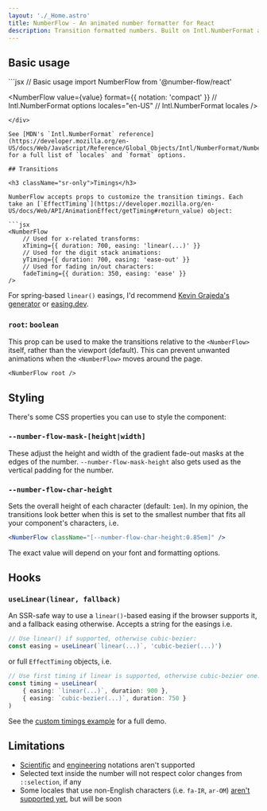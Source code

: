 ```yaml
---
layout: './_Home.astro'
title: NumberFlow - An animated number formatter for React
description: Transition formatted numbers. Built on Intl.NumberFormat and WAAPI. Dependency-free. Accessible and customizable.
---
```


## Basic usage

<div className='xl:pre-first-line:hidden first:*:mt-0'>
```jsx
// Basic usage
import NumberFlow from '@number-flow/react'

<NumberFlow
    value={value}
    format={{ notation: 'compact' }} // Intl.NumberFormat options
    locales="en-US" // Intl.NumberFormat locales
/>
```
</div>

See [MDN's `Intl.NumberFormat` reference](https://developer.mozilla.org/en-US/docs/Web/JavaScript/Reference/Global_Objects/Intl/NumberFormat/NumberFormat#parameters) for a full list of `locales` and `format` options.

## Transitions

<h3 className="sr-only">Timings</h3>

NumberFlow accepts props to customize the transition timings. Each take an [`EffectTiming`](https://developer.mozilla.org/en-US/docs/Web/API/AnimationEffect/getTiming#return_value) object:

```jsx
<NumberFlow
    // Used for x-related transforms:
    xTiming={{ duration: 700, easing: 'linear(...)' }}
    // Used for the digit stack animations:
    yTiming={{ duration: 700, easing: 'ease-out' }}
    // Used for fading in/out characters:
    fadeTiming={{ duration: 350, easing: 'ease' }}
/>
```


For spring-based `linear()` easings, I'd recommend [Kevin Grajeda's generator](https://www.kvin.me/css-springs)
or [easing.dev](https://www.easing.dev/).

### `root`: <code className="text-muted">boolean</code>

This prop can be used to make the transitions relative to the `<NumberFlow>` itself, rather than the
viewport (default). This can prevent unwanted animations when the `<NumberFlow>`
 moves around the page.

```tsx
<NumberFlow root />
```

## Styling

There's some CSS properties you can use to style the component:

### `--number-flow-mask-[height|width]`

These adjust the height and width of the gradient fade-out masks at the edges of the number.
`--number-flow-mask-height` also gets used as the vertical padding for the number.

### `--number-flow-char-height`

Sets the overall height of each character (default: `1em`). In my opinion, the transitions look better when this is set to
the smallest number that fits all your component's characters, i.e.

```jsx
<NumberFlow className="[--number-flow-char-height:0.85em]" />
```

The exact value will depend on your font and formatting options.

## Hooks

### `useLinear(linear, fallback)`

An SSR-safe way to use a `linear()`-based easing if the browser supports it, and a fallback
easing otherwise. Accepts a string for the easings i.e.

```ts
// Use linear() if supported, otherwise cubic-bezier:
const easing = useLinear(`linear(...)`, 'cubic-bezier(...)')
```

or full `EffectTiming` objects, i.e.

```ts
// Use first timing if linear is supported, otherwise cubic-bezier one:
const timing = useLinear(
    { easing: `linear(...)`, duration: 900 },
    { easing: `cubic-bezier(...)`, duration: 750 }
)
```

See the [custom timings example](/examples/#custom-timings) for a full demo.

## Limitations

* [Scientific](https://developer.mozilla.org/en-US/docs/Web/JavaScript/Reference/Global_Objects/Intl/NumberFormat/NumberFormat#scientific) and [engineering](https://developer.mozilla.org/en-US/docs/Web/JavaScript/Reference/Global_Objects/Intl/NumberFormat/NumberFormat#engineering) notations aren't supported
* Selected text inside the number will not respect color changes from `::selection`, if any
* Some locales that use non-English characters (i.e. `fa-IR`, `ar-OM`) [aren't supported yet](https://github.com/barvian/number-flow/issues/8), but will be soon